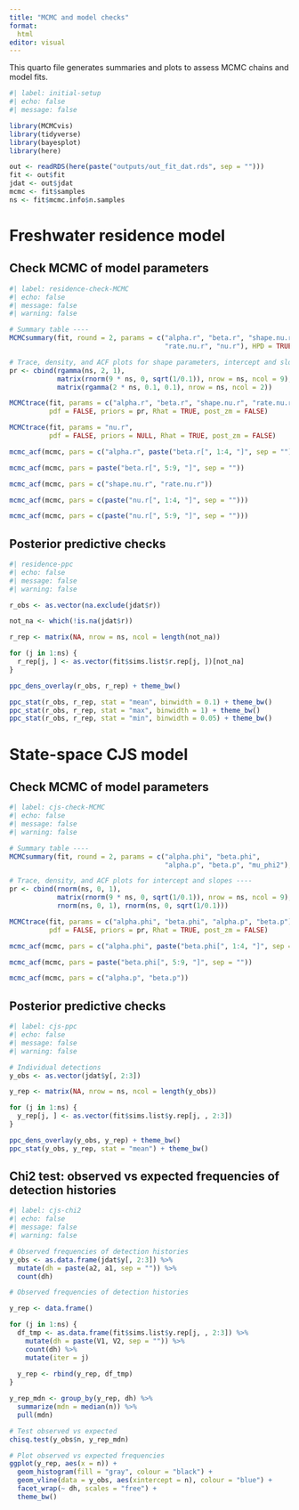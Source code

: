 ```yaml
---
title: "MCMC and model checks"
format: 
  html
editor: visual
---
```


This quarto file generates summaries and plots to assess MCMC chains and model fits.

```r
#| label: initial-setup
#| echo: false
#| message: false

library(MCMCvis)
library(tidyverse)
library(bayesplot)
library(here)

out <- readRDS(here(paste("outputs/out_fit_dat.rds", sep = "")))
fit <- out$fit
jdat <- out$jdat
mcmc <- fit$samples
ns <- fit$mcmc.info$n.samples
```

# Freshwater residence model

## Check MCMC of model parameters

```r
#| label: residence-check-MCMC
#| echo: false
#| message: false
#| warning: false

# Summary table ----
MCMCsummary(fit, round = 2, params = c("alpha.r", "beta.r", "shape.nu.r", 
                                       "rate.nu.r", "nu.r"), HPD = TRUE)

# Trace, density, and ACF plots for shape parameters, intercept and slopes ----
pr <- cbind(rgamma(ns, 2, 1),
            matrix(rnorm(9 * ns, 0, sqrt(1/0.1)), nrow = ns, ncol = 9),
            matrix(rgamma(2 * ns, 0.1, 0.1), nrow = ns, ncol = 2))

MCMCtrace(fit, params = c("alpha.r", "beta.r", "shape.nu.r", "rate.nu.r"), 
          pdf = FALSE, priors = pr, Rhat = TRUE, post_zm = FALSE)

MCMCtrace(fit, params = "nu.r", 
          pdf = FALSE, priors = NULL, Rhat = TRUE, post_zm = FALSE)

mcmc_acf(mcmc, pars = c("alpha.r", paste("beta.r[", 1:4, "]", sep = "")))

mcmc_acf(mcmc, pars = paste("beta.r[", 5:9, "]", sep = ""))

mcmc_acf(mcmc, pars = c("shape.nu.r", "rate.nu.r"))

mcmc_acf(mcmc, pars = c(paste("nu.r[", 1:4, "]", sep = "")))

mcmc_acf(mcmc, pars = c(paste("nu.r[", 5:9, "]", sep = "")))
```

## Posterior predictive checks

```r
#| residence-ppc
#| echo: false
#| message: false
#| warning: false

r_obs <- as.vector(na.exclude(jdat$r))

not_na <- which(!is.na(jdat$r))

r_rep <- matrix(NA, nrow = ns, ncol = length(not_na))

for (j in 1:ns) {
  r_rep[j, ] <- as.vector(fit$sims.list$r.rep[j, ])[not_na]
}

ppc_dens_overlay(r_obs, r_rep) + theme_bw()

ppc_stat(r_obs, r_rep, stat = "mean", binwidth = 0.1) + theme_bw()
ppc_stat(r_obs, r_rep, stat = "max", binwidth = 1) + theme_bw()
ppc_stat(r_obs, r_rep, stat = "min", binwidth = 0.05) + theme_bw()
```

# State-space CJS model

## Check MCMC of model parameters

```r
#| label: cjs-check-MCMC
#| echo: false
#| message: false
#| warning: false

# Summary table ----
MCMCsummary(fit, round = 2, params = c("alpha.phi", "beta.phi",
                                       "alpha.p", "beta.p", "mu_phi2"), HPD = TRUE)

# Trace, density, and ACF plots for intercept and slopes ----
pr <- cbind(rnorm(ns, 0, 1),
            matrix(rnorm(9 * ns, 0, sqrt(1/0.1)), nrow = ns, ncol = 9),
            rnorm(ns, 0, 1), rnorm(ns, 0, sqrt(1/0.1)))

MCMCtrace(fit, params = c("alpha.phi", "beta.phi", "alpha.p", "beta.p"), 
          pdf = FALSE, priors = pr, Rhat = TRUE, post_zm = FALSE)

mcmc_acf(mcmc, pars = c("alpha.phi", paste("beta.phi[", 1:4, "]", sep = "")))

mcmc_acf(mcmc, pars = paste("beta.phi[", 5:9, "]", sep = ""))

mcmc_acf(mcmc, pars = c("alpha.p", "beta.p"))
```

## Posterior predictive checks

```r
#| label: cjs-ppc
#| echo: false
#| message: false
#| warning: false

# Individual detections
y_obs <- as.vector(jdat$y[, 2:3])

y_rep <- matrix(NA, nrow = ns, ncol = length(y_obs))

for (j in 1:ns) {
  y_rep[j, ] <- as.vector(fit$sims.list$y.rep[j, , 2:3])
}

ppc_dens_overlay(y_obs, y_rep) + theme_bw()
ppc_stat(y_obs, y_rep, stat = "mean") + theme_bw()
```

## Chi2 test: observed vs expected frequencies of detection histories

```r
#| label: cjs-chi2
#| echo: false
#| message: false
#| warning: false

# Observed frequencies of detection histories
y_obs <- as.data.frame(jdat$y[, 2:3]) %>%
  mutate(dh = paste(a2, a1, sep = "")) %>%
  count(dh)

# Observed frequencies of detection histories

y_rep <- data.frame()

for (j in 1:ns) {
  df_tmp <- as.data.frame(fit$sims.list$y.rep[j, , 2:3]) %>%
    mutate(dh = paste(V1, V2, sep = "")) %>%
    count(dh) %>%
    mutate(iter = j)
  
  y_rep <- rbind(y_rep, df_tmp)
}

y_rep_mdn <- group_by(y_rep, dh) %>% 
  summarize(mdn = median(n)) %>%
  pull(mdn)

# Test observed vs expected
chisq.test(y_obs$n, y_rep_mdn)

# Plot observed vs expected frequencies
ggplot(y_rep, aes(x = n)) +
  geom_histogram(fill = "gray", colour = "black") +
  geom_vline(data = y_obs, aes(xintercept = n), colour = "blue") +
  facet_wrap(~ dh, scales = "free") +
  theme_bw()
```
